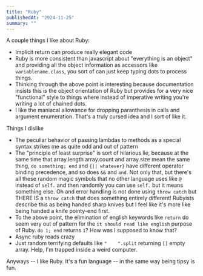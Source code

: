 ```yaml
---
title: "Ruby"
publishedAt: "2024-11-25"
summary: ""
---
```


A couple things I like about Ruby:

- Implicit return can produce really elegant code
- Ruby is more consistent than javascript about "everything is an object" and
  providing all the object information as accessors like
  `variablename.class`, you sort of can just keep typing dots to process
  things.
- Thinking through the above point is interesting because documentation
  insists this is the object orientation of Ruby but provides for a very nice
  "functional" style to things where instead of imperative writing you're
  writing a lot of chained dots.
- I like the maniacal allowance for dropping paranthesis in calls and
  argument enumeration. That's a truly cursed idea and I sort of like it.

Things I dislike

- The peculiar behavior of passing lambdas to methods as a special syntax
  strikes me as quite odd and out of pattern
- The "principle of least surprise" is sort of hilarious lie, because at
  the same time that array.length array.count and array.size mean the same
  thing, `do something; end` and `{|| whatever}` have different operator
  binding precedence, and so does `&&` and `and`. Not only that, but there's
  all these random magic symbols that no other language uses like `@` instead
  of `self.` and then randomly you can use `self.` but it means something
  else. Oh and error handling is not done using `throw catch` but THERE IS a
  `throw catch` that does something entirely different! Rubyists describe
  this as being handed sharp knives but I feel like it's more like being
  handed a knife pointy-end first.
- To the above point, the elimination of english keywords like `return` do
  seem very out of pattern for the `it should read like english` purpose of
  Ruby. `do 1; end` returns `1`? How was I supposed to know that?
- Async ruby reads crazy
- Just random terrifying defaults like `"    ".split` returning `[]` empty
  array. Help, I'm trapped inside a weird computer.

Anyways -- I like Ruby. It's a fun language -- in the same way being tipsy is
fun.
